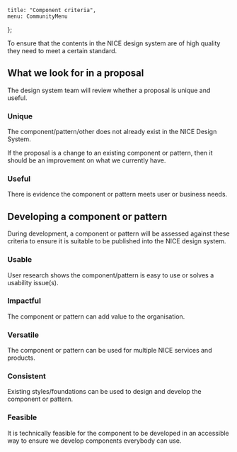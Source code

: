 
	title: "Component criteria",
	menu: CommunityMenu
};

To ensure that the contents in the NICE design system are of high quality they need to meet a certain standard.

## What we look for in a proposal

The design system team will review whether a proposal is unique and useful.

### Unique

The component/pattern/other does not already exist in the NICE Design System.

If the proposal is a change to an existing component or pattern, then it should be an improvement on what we currently have.

### Useful

There is evidence the component or pattern meets user or business needs.

## Developing a component or pattern

During development, a component or pattern will be assessed against these criteria to ensure it is suitable to be published into the NICE design system.

### Usable

User research shows the component/pattern is easy to use or solves a usability issue(s).

### Impactful

The component or pattern can add value to the organisation.

### Versatile

The component or pattern can be used for multiple NICE services and products.

### Consistent

Existing styles/foundations can be used to design and develop the component or pattern.

### Feasible

It is technically feasible for the component to be developed in an accessible way to ensure we develop components everybody can use.

